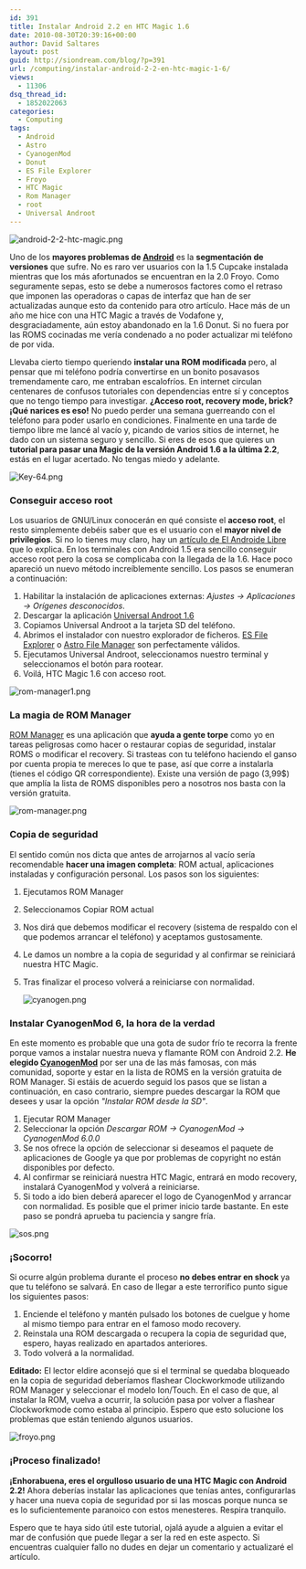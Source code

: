 ```yaml
---
id: 391
title: Instalar Android 2.2 en HTC Magic 1.6
date: 2010-08-30T20:39:16+00:00
author: David Saltares
layout: post
guid: http://siondream.com/blog/?p=391
url: /computing/instalar-android-2-2-en-htc-magic-1-6/
views:
  - 11306
dsq_thread_id:
  - 1852022063
categories:
  - Computing
tags:
  - Android
  - Astro
  - CyanogenMod
  - Donut
  - ES File Explorer
  - Froyo
  - HTC Magic
  - Rom Manager
  - root
  - Universal Androot
---
```


![android-2-2-htc-magic.png](/img/wp/android-2-2-htc-magic.webp)

Uno de los **mayores problemas de [Android](http://es.wikipedia.org/wiki/Android)** es la **segmentación de versiones** que sufre. No es raro ver usuarios con la 1.5 Cupcake instalada mientras que los más afortunados se encuentran en la 2.0 Froyo. Como seguramente sepas, esto se debe a numerosos factores como el retraso que imponen las operadoras o capas de interfaz que han de ser actualizadas aunque esto da contenido para otro artículo. Hace más de un año me hice con una HTC Magic a través de Vodafone y, desgraciadamente, aún estoy abandonado en la 1.6 Donut. Si no fuera por las ROMS cocinadas me vería condenado a no poder actualizar mi teléfono de por vida.

Llevaba cierto tiempo queriendo **instalar una ROM modificada** pero, al pensar que mi teléfono podría convertirse en un bonito posavasos tremendamente caro, me entraban escalofríos. En internet circulan centenares de confusos tutoriales con dependencias entre sí y conceptos que no tengo tiempo para investigar. **¿Acceso root, recovery mode, brick? ¡Qué narices es eso!** No puedo perder una semana guerreando con el teléfono para poder usarlo en condiciones. Finalmente en una tarde de tiempo libre me lancé al vacío y, picando de varios sitios de internet, he dado con un sistema seguro y sencillo. Si eres de esos que quieres un **tutorial para pasar una Magic de la versión Android 1.6 a la última 2.2**, estás en el lugar acertado. No tengas miedo y adelante.

![Key-64.png](/img/wp/Key-64.webp)

### Conseguir acceso root

Los usuarios de GNU/Linux conocerán en qué consiste el **acceso root**, el resto simplemente debéis saber que es el usuario con el **mayor nivel de privilegios**. Si no lo tienes muy claro, hay un [artículo de El Androide Libre](http://www.elandroidelibre.com/todo-debes-saber-sobre-root) que lo explica. En los terminales con Android 1.5 era sencillo conseguir acceso root pero la cosa se complicaba con la llegada de la 1.6\. Hace poco apareció un nuevo método increíblemente sencillo. Los pasos se enumeran a continuación:

1. Habilitar la instalación de aplicaciones externas: _Ajustes → Aplicaciones → Orígenes desconocidos_.
2. Descargar la aplicación [Universal Androot 1.6](http://www.megaupload.com/?d=W3OGVL6E)
3. Copiamos Universal Androot a la tarjeta SD del teléfono.
4. Abrimos el instalador con nuestro explorador de ficheros. [ES File Explorer](http://www.estrongs.com/products.html) o [Astro File Manager](http://www.metago.net/astro/fm/) son perfectamente válidos.
5. Ejecutamos Universal Androot, seleccionamos nuestro terminal y seleccionamos el botón para rootear.
6. Voilá, HTC Magic 1.6 con acceso root.

![rom-manager1.png](/img/wp/rom-manager1.webp)

### La magia de ROM Manager

[ROM Manager](http://www.clockworkmod.com/) es una aplicación que **ayuda a gente torpe** como yo en tareas peligrosas como hacer o restaurar copias de seguridad, instalar ROMS o modificar el recovery. Si trasteas con tu teléfono haciendo el ganso por cuenta propia te mereces lo que te pase, así que corre a instalarla (tienes el código QR correspondiente). Existe una versión de pago (3,99$) que amplía la lista de ROMS disponibles pero a nosotros nos basta con la versión gratuita.

![rom-manager.png](/img/wp/rom-manager.webp)

### Copia de seguridad

El sentido común nos dicta que antes de arrojarnos al vacío sería recomendable **hacer una imagen completa**: ROM actual, aplicaciones instaladas y configuración personal. Los pasos son los siguientes:

1.  Ejecutamos ROM Manager
2.  Seleccionamos Copiar ROM actual
3.  Nos dirá que debemos modificar el recovery (sistema de respaldo con el que podemos arrancar el teléfono) y aceptamos gustosamente.
4.  Le damos un nombre a la copia de seguridad y al confirmar se reiniciará nuestra HTC Magic.
5.  Tras finalizar el proceso volverá a reiniciarse con normalidad.

    ![cyanogen.png](/img/wp/cyanogen.webp)

### Instalar CyanogenMod 6, la hora de la verdad

En este momento es probable que una gota de sudor frío te recorra la frente porque vamos a instalar nuestra nueva y flamante ROM con Android 2.2\. **He elegido [CyanogenMod](http://www.cyanogenmod.com/)** por ser una de las más famosas, con más comunidad, soporte y estar en la lista de ROMS en la versión gratuita de ROM Manager. Si estáis de acuerdo seguid los pasos que se listan a continuación, en caso contrario, siempre puedes descargar la ROM que desees y usar la opción _"Instalar ROM desde la SD"_.

1.  Ejecutar ROM Manager
2.  Seleccionar la opción _Descargar ROM → CyanogenMod → CyanogenMod 6.0.0_
3.  Se nos ofrece la opción de seleccionar si deseamos el paquete de aplicaciones de Google ya que por problemas de copyright no están disponibles por defecto.
4.  Al confirmar se reiniciará nuestra HTC Magic, entrará en modo recovery, instalará CyanogenMod y volverá a reiniciarse.
5.  Si todo a ido bien deberá aparecer el logo de CyanogenMod y arrancar con normalidad. Es posible que el primer inicio tarde bastante. En este paso se pondrá aprueba tu paciencia y sangre fría.

![sos.png](/img/wp/sos.webp)

### ¡Socorro!

Si ocurre algún problema durante el proceso **no debes entrar en shock** ya que tu teléfono se salvará. En caso de llegar a este terrorífico punto sigue los siguientes pasos:

1.  Enciende el teléfono y mantén pulsado los botones de cuelgue y home al mismo tiempo para entrar en el famoso modo recovery.
2.  Reinstala una ROM descargada o recupera la copia de seguridad que, espero, hayas realizado en apartados anteriores.
3.  Todo volverá a la normalidad.

**Editado:** El lector eldire aconsejó que si el terminal se quedaba bloqueado en la copia de seguridad deberíamos flashear Clockworkmode utilizando ROM Manager y seleccionar el modelo Ion/Touch. En el caso de que, al instalar la ROM, vuelva a ocurrir, la solución pasa por volver a flashear Clockworkmode como estaba al principio. Espero que esto solucione los problemas que están teniendo algunos usuarios.

![froyo.png](/img/wp/froyo.webp)

### ¡Proceso finalizado!

**¡Enhorabuena, eres el orgulloso usuario de una HTC Magic con Android 2.2!** Ahora deberías instalar las aplicaciones que tenías antes, configurarlas y hacer una nueva copia de seguridad por si las moscas porque nunca se es lo suficientemente paranoico con estos menesteres. Respira tranquilo.

Espero que te haya sido útil este tutorial, ojalá ayude a alguien a evitar el mar de confusión que puede llegar a ser la red en este aspecto. Si encuentras cualquier fallo no dudes en dejar un comentario y actualizaré el artículo.
